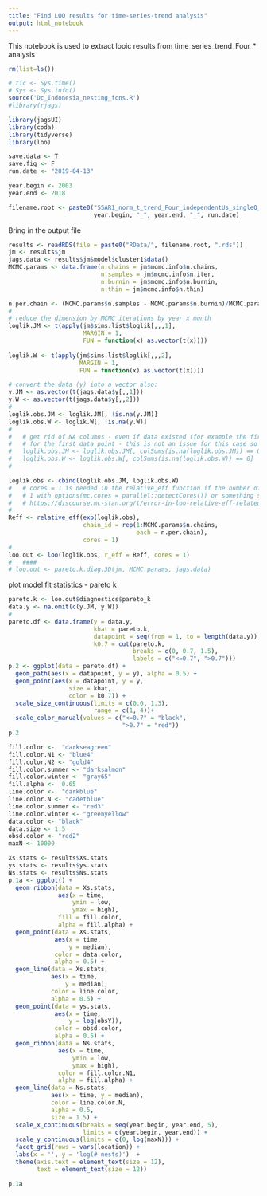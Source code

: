 ```yaml
---
title: "Find LOO results for time-series-trend analysis"
output: html_notebook
---
```


This notebook is used to extract looic results from time_series_trend_Four_* analysis

```r
rm(list=ls())

# tic <- Sys.time()
# Sys <- Sys.info()
source('Dc_Indonesia_nesting_fcns.R')
#library(rjags)

library(jagsUI)
library(coda)
library(tidyverse)
library(loo)

save.data <- T
save.fig <- F
run.date <- "2019-04-13"

year.begin <- 2003
year.end <- 2018

filename.root <- paste0("SSAR1_norm_t_trend_Four_independentUs_singleQ_JM12_W6_",
                        year.begin, "_", year.end, "_", run.date)
```

Bring in the output file

```r
results <- readRDS(file = paste0("RData/", filename.root, ".rds"))
jm <- results$jm
jags.data <- results$jm$model$cluster1$data()
MCMC.params <- data.frame(n.chains = jm$mcmc.info$n.chains,
                          n.samples = jm$mcmc.info$n.iter,
                          n.burnin = jm$mcmc.info$n.burnin,
                          n.thin = jm$mcmc.info$n.thin)

n.per.chain <- (MCMC.params$n.samples - MCMC.params$n.burnin)/MCMC.params$n.thin
#   
# reduce the dimension by MCMC iterations by year x month
loglik.JM <- t(apply(jm$sims.list$loglik[,,,1], 
                     MARGIN = 1, 
                     FUN = function(x) as.vector(t(x))))
   
loglik.W <- t(apply(jm$sims.list$loglik[,,,2],
                    MARGIN = 1,
                    FUN = function(x) as.vector(t(x))))

# convert the data (y) into a vector also:
y.JM <- as.vector(t(jags.data$y[,,1]))
y.W <- as.vector(t(jags.data$y[,,2]))
#   
loglik.obs.JM <- loglik.JM[, !is.na(y.JM)]
loglik.obs.W <- loglik.W[, !is.na(y.W)]
#   
#   # get rid of NA columns - even if data existed (for example the first value) - no likelihood
#   # for the first data point - this is not an issue for this case so skip
#   loglik.obs.JM <- loglik.obs.JM[, colSums(is.na(loglik.obs.JM)) == 0]
#   loglik.obs.W <- loglik.obs.W[, colSums(is.na(loglik.obs.W)) == 0]
#   

loglik.obs <- cbind(loglik.obs.JM, loglik.obs.W)
#   # cores = 1 is needed in the relative_eff function if the number of cores was set to more than
#   # 1 with options(mc.cores = parallel::detectCores()) or something similear. See also here:
#   # https://discourse.mc-stan.org/t/error-in-loo-relative-eff-related-to-options-mc-cores/5610/2
#   
Reff <- relative_eff(exp(loglik.obs),
                     chain_id = rep(1:MCMC.params$n.chains,
                                    each = n.per.chain),
                     cores = 1)
#   
loo.out <- loo(loglik.obs, r_eff = Reff, cores = 1)
#   ####
# loo.out <- pareto.k.diag.3D(jm, MCMC.params, jags.data)

```

plot model fit statistics - pareto k
```r

pareto.k <- loo.out$diagnostics$pareto_k
data.y <- na.omit(c(y.JM, y.W))
# 
pareto.df <- data.frame(y = data.y,
                        khat = pareto.k,
                        datapoint = seq(from = 1, to = length(data.y)),
                        k0.7 = cut(pareto.k,
                                   breaks = c(0, 0.7, 1.5),
                                   labels = c("<=0.7", ">0.7")))
p.2 <- ggplot(data = pareto.df) +
  geom_path(aes(x = datapoint, y = y), alpha = 0.5) +
  geom_point(aes(x = datapoint, y = y,
                 size = khat,
                 color = k0.7)) +
  scale_size_continuous(limits = c(0.0, 1.3),
                        range = c(1, 4))+
  scale_color_manual(values = c("<=0.7" = "black",
                                ">0.7" = "red"))
p.2
```

```r

fill.color <-  "darkseagreen"
fill.color.N1 <- "blue4"
fill.color.N2 <- "gold4"
fill.color.summer <- "darksalmon"
fill.color.winter <- "gray65"
fill.alpha <-  0.65
line.color <-  "darkblue"
line.color.N <- "cadetblue"
line.color.summer <- "red3"
line.color.winter <- "greenyellow"
data.color <- "black"
data.size <- 1.5
obsd.color <- "red2"
maxN <- 10000

Xs.stats <- results$Xs.stats
ys.stats <- results$ys.stats
Ns.stats <- results$Ns.stats
p.1a <- ggplot() +
  geom_ribbon(data = Xs.stats,
              aes(x = time, 
                  ymin = low, 
                  ymax = high),
              fill = fill.color,
              alpha = fill.alpha) + 
  geom_point(data = Xs.stats,
             aes(x = time, 
                 y = median),
             color = data.color,
             alpha = 0.5) +
  geom_line(data = Xs.stats,
            aes(x = time, 
                y = median),
            color = line.color,
            alpha = 0.5) +
  geom_point(data = ys.stats,
             aes(x = time, 
                 y = log(obsY)),
             color = obsd.color,
             alpha = 0.5) + 
  geom_ribbon(data = Ns.stats,
              aes(x = time, 
                  ymin = low,
                  ymax = high),
              color = fill.color.N1,
              alpha = fill.alpha) + 
  geom_line(data = Ns.stats,
            aes(x = time, y = median),
            color = line.color.N,
            alpha = 0.5,
            size = 1.5) + 
  scale_x_continuous(breaks = seq(year.begin, year.end, 5),
                     limits = c(year.begin, year.end)) +
  scale_y_continuous(limits = c(0, log(maxN))) + 
  facet_grid(rows = vars(location)) + 
  labs(x = '', y = 'log(# nests)')  +
  theme(axis.text = element_text(size = 12),
        text = element_text(size = 12))

p.1a

```





